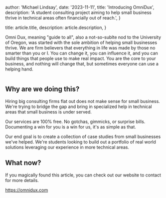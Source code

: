 
  author: 'Michael Lindsay',
  date: '2023-11-11',
  title: 'Introducing OmniDux',
  description:
    'A student consulting project aiming to help small business thrive in technical areas often financially out of reach.',
}

  title: article.title,
  description: article.description,
}


Omni Dux, meaning "guide to all", also a not-so-sublte nod to the University of Oregon, 
was started with the sole ambition of helping small businesses thrive. We are firm 
believers that everything in life was made by those no smarter than you or I. You can 
change it, you can influence it, and you can build things that people use to make real 
impact. You are the core to your business, and nothing will change that, but sometimes 
everyone can use a helping hand.

<a href="https://omnidux.com">
  <Image src={Omnidux} alt="" />
</a>

## Why are we doing this?

Hiring big consulting firms flat out does not make sense for small business. 
We're trying to bridge the gap and bring in specialized help in technical areas
that small business is under served.

Our services are 100% free. No gotchas, gimmicks, or surprise bills. 
Documenting a win for you is a win for us, it's as simple as that.

Our end goal is to create a collection of case studies from small businesses we've helped. 
We're students looking to build out a portfolio of real world solutions leveraging our experience
in more technical areas. 

## What now?

If you magically found this article, you can check out our website to contact for more details.

https://omnidux.com

